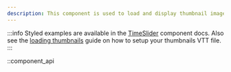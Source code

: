 ```yaml
---
description: This component is used to load and display thumbnail images over the time slider.
---
```


:::info
Styled examples are available in the [TimeSlider][time-slider] component docs. Also see
the [loading thumbnails][thumbnails] guide on how to setup your thumbnails VTT file.
:::

[time-slider]: /docs/player/components/sliders/time-slider
[thumbnails]: /docs/player/core-concepts/loading#thumbnails

::component_api
